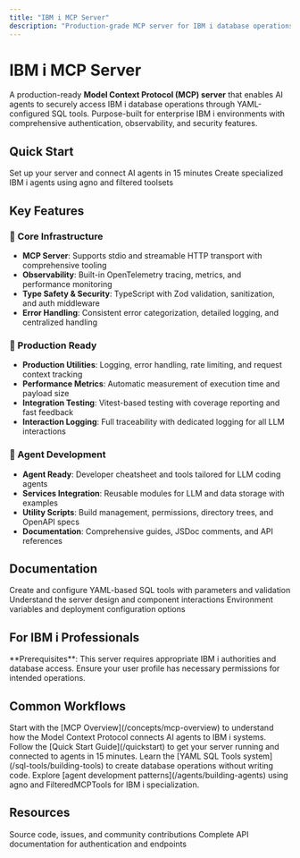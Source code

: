 ```yaml
---
title: "IBM i MCP Server"
description: "Production-grade MCP server for IBM i database operations with YAML-based SQL tools, authentication, and AI agent development."
---
```


# IBM i MCP Server

A production-ready **Model Context Protocol (MCP) server** that enables AI agents to securely access IBM i database operations through YAML-configured SQL tools. Purpose-built for enterprise IBM i environments with comprehensive authentication, observability, and security features.

## Quick Start

<CardGroup cols={2}>
  <Card title="Get Started" icon="rocket" href="/quickstart">
    Set up your server and connect AI agents in 15 minutes
  </Card>
  <Card title="Build Agents" icon="robot" href="/agents/building-agents">
    Create specialized IBM i agents using agno and filtered toolsets
  </Card>
</CardGroup>

## Key Features

### 🔌 Core Infrastructure
- **MCP Server**: Supports stdio and streamable HTTP transport with comprehensive tooling
- **Observability**: Built-in OpenTelemetry tracing, metrics, and performance monitoring
- **Type Safety & Security**: TypeScript with Zod validation, sanitization, and auth middleware
- **Error Handling**: Consistent error categorization, detailed logging, and centralized handling

### 🚀 Production Ready
- **Production Utilities**: Logging, error handling, rate limiting, and request context tracking
- **Performance Metrics**: Automatic measurement of execution time and payload size
- **Integration Testing**: Vitest-based testing with coverage reporting and fast feedback
- **Interaction Logging**: Full traceability with dedicated logging for all LLM interactions

### 🤖 Agent Development
- **Agent Ready**: Developer cheatsheet and tools tailored for LLM coding agents
- **Services Integration**: Reusable modules for LLM and data storage with examples
- **Utility Scripts**: Build management, permissions, directory trees, and OpenAPI specs
- **Documentation**: Comprehensive guides, JSDoc comments, and API references

## Documentation

<CardGroup cols={3}>
  <Card title="SQL Tools Guide" icon="database" href="/sql-tools/building-tools">
    Create and configure YAML-based SQL tools with parameters and validation
  </Card>
  <Card title="Server Architecture" icon="sitemap" href="/concepts/architecture">
    Understand the server design and component interactions
  </Card>  
  <Card title="Configuration" icon="gear" href="/configuration">
    Environment variables and deployment configuration options
  </Card>
</CardGroup>

## For IBM i Professionals

<Note>
**Prerequisites**: This server requires appropriate IBM i authorities and database access. Ensure your user profile has necessary permissions for intended operations.
</Note>

## Common Workflows

<AccordionGroup>
  <Accordion title="I'm new to MCP" icon="info">
    Start with the [MCP Overview](/concepts/mcp-overview) to understand how the Model Context Protocol connects AI agents to IBM i systems.
  </Accordion>

  <Accordion title="I want to deploy quickly" icon="rocket">
    Follow the [Quick Start Guide](/quickstart) to get your server running and connected to agents in 15 minutes.
  </Accordion>

  <Accordion title="I need to create SQL tools" icon="database">
    Learn the [YAML SQL Tools system](/sql-tools/building-tools) to create database operations without writing code.
  </Accordion>

  <Accordion title="I'm building AI agents" icon="robot">
    Explore [agent development patterns](/agents/building-agents) using agno and FilteredMCPTools for IBM i specialization.
  </Accordion>
</AccordionGroup>

## Resources

<CardGroup cols={2}>
  <Card title="GitHub Repository" icon="github" href="https://github.com/ajshedivy/ibmi-mcp-server">
    Source code, issues, and community contributions
  </Card>
  <Card title="API Reference" icon="book" href="/api/auth-endpoints">
    Complete API documentation for authentication and endpoints
  </Card>
</CardGroup>
